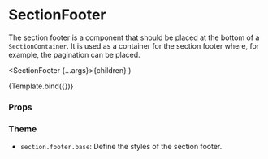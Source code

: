 
<Meta title="Components/Section/SectionFooter" component={SectionFooter} />

# SectionFooter

The section footer is a component that should be placed at the bottom of a `SectionContainer`.
It is used as a container for the section footer where, for example, the pagination can be placed.

  <SectionFooter {...args}>{children}</SectionFooter>
)

<Canvas>
  <Story name="Default" args={{ children: 'Default Section Footer' }}>
    {Template.bind({})}
  </Story>
</Canvas>

### Props

<ArgsTable story="Default" />

### Theme

- `section.footer.base`: Define the styles of the section footer.
